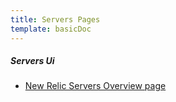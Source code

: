 ```yaml
---
title: Servers Pages
template: basicDoc
---
```




##### Servers Ui

* [New Relic Servers Overview page](/docs/servers/servers-pages/servers-ui/new-relic-servers-overview-page)